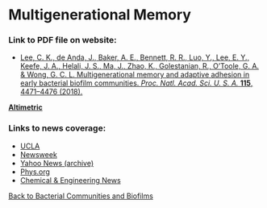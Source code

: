 # Multigenerational Memory

### Link to PDF file on website:
- [Lee, C. K., de Anda, J., Baker, A. E., Bennett, R. R., Luo, Y., Lee, E. Y., Keefe, J. A., Helali, J. S., Ma, J., Zhao, K., Golestanian, R., O’Toole, G. A. & Wong, G. C. L. Multigenerational memory and adaptive adhesion in early bacterial biofilm communities. _Proc. Natl. Acad. Sci. U. S. A._ **115**, 4471–4476 (2018).](/pdf/10.1073~pnas.1720071115.pdf)

**[Altimetric](https://pnas.altmetric.com/details/34642620)**

### Links to news coverage:
- [UCLA](https://newsroom.ucla.edu/releases/bacteria-pass-on-memory-to-descendants-ucla)
- [Newsweek](https://www.newsweek.com/cystic-fibrosis-bacteria-chronic-infections-memory-876029)
- [Yahoo News (archive)](https://web.archive.org/web/20180408093112/uk.news.yahoo.com/cystic-fibrosis-bacteria-causing-chronic-122002477.html)
- [Phys.org](https://phys.org/news/2018-04-bacteria-memory-descendants.html)
- [Chemical & Engineering News](https://cen.acs.org/biologicalChemistry/infectiousDisease/Microbes-possess-chemical-memory/96/i14)

[Back to Bacterial Communities and Biofilms](/research/bacterial-communities-and-biofilms)